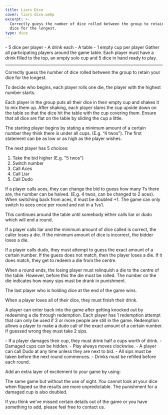 ```yaml
---
title: Liars Dice
cover: liars-dice.webp
excerpt: >-
  Correctly guess the number of dice rolled between the group to retain your
  dice for the longest.
type: dice
---
```


<GameHero
  cover="/BeerGoggleGames/images/liars-dice.webp"
  alt="Liars Dice"
/>

<GameSection title="Equipment" icon="/BeerGoggleGames/images/liquor.webp">
-   5 dice per player
-   A drink each
-   A table
-   1 empty cup per player
</GameSection>

<GameSection title="Setup" icon="/BeerGoggleGames/images/settings.webp">
Gather all participating players around the game table. Each player must have a drink filled to the top, an empty solo cup and 5 dice in hand ready to play.

* * *
</GameSection>

<GameSection title="Aim of the Game" icon="/BeerGoggleGames/images/target.webp">
<p>Correctly guess the number of dice rolled between the group to retain your dice for the longest.</p>
</GameSection>

<GameSection title="How to Play" icon="/BeerGoggleGames/images/question.webp">
To decide who begins, each player rolls one die, the player with the highest number starts.

Each player in the group puts all their dice in their empty cup and shakes it to mix them up. After shaking, each player slams the cup upside down on the table so that the dice hit the table with the cup covering them. Ensure that all dice are flat on the table by sliding the cup a little.

The starting player begins by stating a minimum amount of a certain number they think there is under all cups. (E.g. “4 twos”). The first statement can be as low or as high as the player wishes.

The next player has 5 choices:

1.  Take the bid higher (E.g. "5 twos")
2.  Switch number
3.  Call Aces
4.  Call Liar
5.  Call Dudo

If a player calls aces, they can change the bid to guess how many 1’s there are, the number can be halved. (E.g. 4 twos, can be changed to 2 aces). When switching back from aces, it must be doubled +1. The game can only switch to aces once per round and not in a 1vs1.

This continues around the table until somebody either calls liar or dudo which will end a round.

If a player calls liar and the minimum amount of dice called is correct, the caller loses a die. If the minimum amount of dice is incorrect, the bidder loses a die.

If a player calls dudo, they must attempt to guess the exact amount of a certain number. If the guess does not match, then the player loses a die. If it does match, they get to redeem a die from the centre.

When a round ends, the losing player must relinquish a die to the centre of the table. However, before this the die must be rolled. The number on the die indicates how many sips must be drank in punishment.

The last player who is holding dice at the end of the game wins.

When a player loses all of their dice, they must finish their drink.

A player can enter back into the game after getting knocked out by redeeming a die through redemption. Each player has 1 redemption attempt that can only be used if 3 or more people are still in the game. Redemption allows a player to make a dudo call of the exact amount of a certain number. If guessed wrong they must take 2 sips.
</GameSection>

<GameSection title="Rules" icon="/BeerGoggleGames/images/rules.webp">
-   If a player damages their cup, they must drink half a cups worth of drink.
-   Damaged cups can be hidden.
-   Play always moves clockwise.
-   A player can call Dudo at any time unless they are next to bid.
-   All sips must be taken before the next round commences.
-   Drinks must be refilled before each round.
</GameSection>

<GameSection title="Special Edition" icon="/BeerGoggleGames/images/special.webp">
<p>Add an extra layer of excitement to your game by using:</p>
</GameSection>

<GameSection title="**Blind**" icon="/BeerGoggleGames/images/question.webp">
<p>The same game but without the use of sight. You cannot look at your dice when flipped so the results are more unpredictable. The punishment for a damaged cup is also doubled.</p>
</GameSection>

<ShareButtons title="Liars Dice" />

<FeedbackCard>
<p>If you think we've missed certain details out of the game or you have something to add, please feel free to contact us.</p>
</FeedbackCard>

